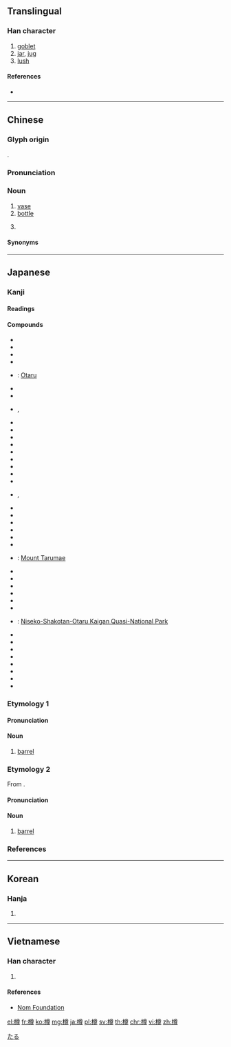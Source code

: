 {{character info/new}}
{{also|罇}}
==Translingual==

===Han character===
{{Han char|rn=75|rad=木|as=12|sn=16|four=48946|canj=DTWI|ids=⿰木尊}}

# [[goblet]]
# [[jar]], [[jug]]
# [[lush]]

====References====
* {{Han ref|kx=0552.040|dkj=15500|dj=0940.080|hdz=21295.090|uh=6A3D|ud=27197|bh=BEEA|bd=48874}}

----

==Chinese==
{{zh-forms}}

===Glyph origin===
{{Han etym}}
{{Han compound|木|尊|c1=s|t1=wood|c2=p|ls=psc}}.

===Pronunciation===
{{zh-pron
|m=zūn
|c=zeon1
|h=pfs=
|md=
|mn=chun
|mn-t=zung1
|w=
|mc=y
|oc=y
|cat=n,cls
}}

===Noun===
{{zh-noun}}

# [[vase]]
# [[bottle]]
#: {{zh-x|玻璃 樽|glass bottle|C}}
# {{n-g|classifier for [[bottle]]s}}
#: {{zh-x|一 樽 酒|a bottle of wine|C}}

====Synonyms====
{{zh-dial|瓶子}}
{{zh-dial|瓶}}

----

==Japanese==

===Kanji===
{{ja-kanji|grade=|rs=木12}}

====Readings====
{{ja-readings|goon=[[そん]] (son)|kanon=[[そん]] (son)|kun=[[たる]] (taru)}}

====Compounds====
{{der-top|Compounds}}
* {{ja-r|空き樽|あきだる}}
* {{ja-r|天野樽|あまのだる}}
* {{ja-r|祝い樽|いわいだる}}
* {{ja-r|柄樽|えだる}}
* {{ja-r|小樽|^おたる}}: [[w:Otaru|Otaru]]
* {{ja-r|折り掛け樽|おりかけだる}}
* {{ja-r|酒樽|さかだる}}
* {{ja-r|指し樽|さしだる}}, {{ja-r|差し樽|さしだる}}
* {{ja-r|四斗樽|しとだる}}
* {{ja-r|頼み樽|たのみだる}}
* {{ja-r|樽井|たるい}}
* {{ja-r|樽入り|たるいり}}
* {{ja-r|樽入れ|たるいれ}}
* {{ja-r|樽廻船|たるかいせん}}
* {{ja-r|樽鏡|たるかがみ}}
* {{ja-r|樽柿|たるがき}}
* {{ja-r|樽魚|たるざかな}}
* {{ja-r|樽酒|たるざけ}}, {{ja-r|樽酒|そんしゅ}}
* {{ja-r|樽代|たるだい}}
* {{ja-r|樽詰め|たるづめ}}
* {{ja-r|樽人形|たるにんぎょう}}
* {{ja-r|樽抜き|たるぬき}}
* {{ja-r|樽拾い|たるひろい}}
* {{ja-r|樽船|たるぶね}}
* {{ja-r|樽前山|^たるまえさん}}: [[w:Mount Tarumae|Mount Tarumae]]
* {{ja-r|樽丸|たるまる}}
* {{ja-r|樽御輿|たるみこし}}
* {{ja-r|角樽|つのだる}}
* {{ja-r|積み樽|つみだる}}
* {{ja-r|手樽|てだる}}
* {{ja-r|斗樽|とだる}}
* {{ja-r|ニセコ積丹小樽海岸国定公園|^ニセコ ^しゃこたん ^おたる ^かいがん ^こくてい ^こうえん}}: [[w:Niseko-Shakotan-Otaru Kaigan Quasi-National Park|Niseko-Shakotan-Otaru Kaigan Quasi-National Park]]
* {{ja-r|塗り樽|ぬりだる}}
* {{ja-r|ビヤ樽|ビヤだる}}
* {{ja-r|平樽|ひらだる}}
* {{ja-r|巻き樽|まきだる}}
* {{ja-r|柳樽|やなぎだる}}
* {{ja-r|結い樽|ゆいだる}}
* {{ja-r|腸樽|わただる}}
* {{ja-r|悪樽|わるだる}}
{{der-bottom}}

{{wikipedia|lang=ja}}

===Etymology 1===
{{ja-kanjitab|たる|yomi=k}}

====Pronunciation====
{{ja-pron|yomi=k|たる|acc=0|acc_ref=DJR,NHK}}

====Noun====
{{ja-noun|たる}}

# [[barrel]]

===Etymology 2===
{{ja-kanjitab|そん|yomi=o}}
From {{etyl|ltc|ja|sort=そん}} {{m|zh|樽|tr=tswon}}.

====Pronunciation====
{{ja-pron|yomi=o|そん}}

====Noun====
{{ja-noun|そん}}

# [[barrel]]

===References===
<references/>

[[Category:ja:Containers|たる]]

----

==Korean==

===Hanja===
{{ko-hanja|hangeul=준|eumhun=|rv=jun|mr=chun|y=cwun}}

# {{defn|lang=ko|sort=木12}}

----

==Vietnamese==

===Han character===
{{vi-readings|rs=木12| hanviet = tôn}}

# {{defn|lang=vi|sort=木12}}

====References====
*[http://nomfoundation.org/common/nom_details.php?codepoint=6a3d Nom Foundation]

[[el:樽]]
[[fr:樽]]
[[ko:樽]]
[[mg:樽]]
[[ja:樽]]
[[pl:樽]]
[[sv:樽]]
[[th:樽]]
[[chr:樽]]
[[vi:樽]]
[[zh:樽]]